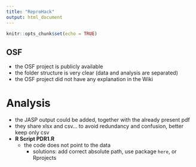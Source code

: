 ```yaml
---
title: "ReproHack"
output: html_document
---
```


```r
knitr::opts_chunk$set(echo = TRUE)
```

## OSF

- the OSF project is publicly available
- the folder structure is very clear (data and analysis are separated)
- the OSF project did not have any explanation in the Wiki

# Analysis

- the JASP output could be added, together with the already present pdf
- they share xlsx and csv... to avoid redundancy and confusion, better keep only csv
- **R Script PDR1.R**
    - the code does not point to the data
        - solutions: add correct absolute path, use package `here`, or Rprojects









